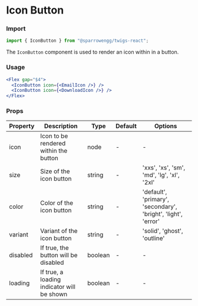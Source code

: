 # Icon Button

### Import

```jsx
import { IconButton } from "@sparrowengg/twigs-react";
```

The `IconButton` component is used to render an icon within in a button.

### Usage

```jsx live
<Flex gap="$4">
  <IconButton icon={<EmailIcon />} />
  <IconButton icon={<DownloadIcon />} />
</Flex>
```

### Props

| Property | Description                                | Type    | Default | Options                                                       |
| -------- | ------------------------------------------ | ------- | ------- | ------------------------------------------------------------- |
| icon     | Icon to be rendered within the button      | node    | -       | -                                                             |
| size     | Size of the icon button                    | string  | -       | 'xxs', 'xs', 'sm', 'md', 'lg', 'xl', '2xl'                    |
| color    | Color of the icon button                   | string  | -       | 'default', 'primary', 'secondary', 'bright', 'light', 'error' |
| variant  | Variant of the icon button                 | string  | -       | 'solid', 'ghost', 'outline'                                   |
| disabled | If true, the button will be disabled       | boolean | -       | -                                                             |
| loading  | If true, a loading indicator will be shown | boolean | -       | -                                                             |
